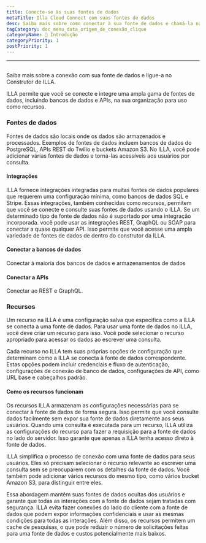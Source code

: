 ```yaml
---
title: Conecte-se às suas fontes de dados
metaTitle: Illa Cloud Connect com suas fontes de dados
desc: Saiba mais sobre como conectar à sua fonte de dados e chamá-la no Construtor de ILLA
tagCategory: doc_menu_data_origem_de_conexão_clique
categoryName: 👋 Introdução
categoryPriority: 1
postPriority: 1
---
```


* * *

## <h2 hidden>Conectar-se a suas fontes de dados (ação)</h2>

Saiba mais sobre a conexão com sua fonte de dados e ligue-a no Construtor de ILLA.

ILLA permite que você se conecte e integre uma ampla gama de fontes de dados, incluindo bancos de dados e APIs, na sua organização para uso como recursos.

### Fontes de dados

Fontes de dados são locais onde os dados são armazenados e processados. Exemplos de fontes de dados incluem bancos de dados do PostgreSQL, APIs REST do Twilio e buckets Amazon S3. No ILLA, você pode adicionar várias fontes de dados e torná-las acessíveis aos usuários por consulta.

#### Integrações

ILLA fornece integrações integradas para muitas fontes de dados populares que requerem uma configuração mínima, como bancos de dados SQL e Stripe. Essas integrações, também conhecidas como recursos, permitem que você se conecte e consulte suas fontes de dados usando o ILLA. Se um determinado tipo de fonte de dados não é suportado por uma integração incorporada. você pode usar as integrações REST, GraphQL ou SOAP para conectar a quase qualquer API. Isso permite que você acesse uma ampla variedade de fontes de dados de dentro do construtor da ILLA.

#### Conectar a bancos de dados

Conectar à maioria dos bancos de dados e armazenamentos de dados

#### Conectar a APIs

Conectar ao REST e GraphQL.

### Recursos

Um recurso na ILLA é uma configuração salva que especifica como a ILLA se conecta a uma fonte de dados. Para usar uma fonte de dados no ILLA, você deve criar um recurso para isso. Você pode selecionar o recurso apropriado para acessar os dados ao escrever uma consulta.

Cada recurso no ILLA tem suas próprias opções de configuração que determinam como a ILLA se conecta à fonte de dados correspondente. Estas opções podem incluir credenciais e fluxo de autenticação, configurações de conexão de banco de dados, configurações de API, como URL base e cabeçalhos padrão.

#### Como os recursos funcionam

Os recursos ILLA armazenam as configurações necessárias para se conectar à fonte de dados de forma segura. Isso permite que você consulte dados facilmente sem expor sua fonte de dados diretamente aos seus usuários. Quando uma consulta é executada para um recurso, ILLA utiliza as configurações do recurso para fazer a requisição para a fonte de dados no lado do servidor. Isso garante que apenas a ILLA tenha acesso direto à fonte de dados.

ILLA simplifica o processo de conexão com uma fonte de dados para seus usuários. Eles só precisam selecionar o recurso relevante ao escrever uma consulta sem se preocuparem com os detalhes da fonte de dados. Você também pode adicionar vários recursos do mesmo tipo, como vários bucket Amazon S3, para distinguir entre eles.

Essa abordagem mantém suas fontes de dados ocultas dos usuários e garante que todas as interações com a fonte de dados sejam tratadas com segurança. ILLA evita fazer conexões do lado do cliente com a fonte de dados que podem expor informações confidenciais e usar as mesmas condições para todas as interações. Além disso, os recursos permitem um cache de pesquisas, o que pode reduzir o número de solicitações feitas para uma fonte de dados e custos potencialmente mais baixos.

